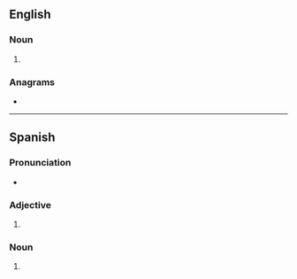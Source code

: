 ==English==

===Noun===
{{head|en|noun form}}

# {{plural of|en|derecho}}

===Anagrams===
* {{anagrams|en|a=cdeehors|Doescher|chordees|coshered|heredocs}}

----

==Spanish==

===Pronunciation===
* {{es-IPA}}

===Adjective===
{{head|es|adjective form}}

# {{es-adj form of|derecho|m|pl}}

===Noun===
{{head|es|noun plural form|g=m-p}}

# {{inflection of|es|derecho||p}}